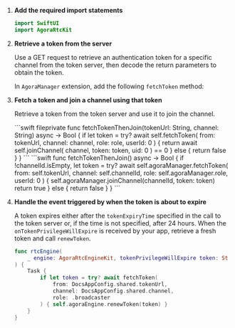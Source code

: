 
1.  **Add the required import statements**

    ```swift
    import SwiftUI
    import AgoraRtcKit
    ```

2.  **Retrieve a token from the server**

    Use a GET request to retrieve an authentication token for a specific channel from the token server, then decode the return parameters to obtain the token.

    In `AgoraManager` extension, add the following `fetchToken` method:

    <FetchToken />

3.  **Fetch a token and join a channel using that token**

    Retrieve a token from the token server and use it to join the channel.

    <PlatformWrapper platform="ios">
        ```swift
        fileprivate func fetchTokenThenJoin(tokenUrl: String, channel: String) async -> Bool {
            if let token = try? await self.fetchToken(
                from: tokenUrl, channel: channel,
                role: role, userId: 0
            ) {
                return await self.joinChannel(
                    channel, token: token, uid: 0
                ) == 0
            } else { return false }
        }
        ```
    </PlatformWrapper>
    <PlatformWrapper platform="macos">
        ```swift
        func fetchTokenThenJoin() async -> Bool {
            if !channelId.isEmpty,
               let token = try? await self.agoraManager.fetchToken(
                from: self.tokenUrl, channel: self.channelId,
                role: self.agoraManager.role, userId: 0
            ) {
                self.agoraManager.joinChannel(channelId, token: token)
                return true
            } else { return false }
        }
        ```
    </PlatformWrapper>

4.  **Handle the event triggered by <Vg k="AGORA_BACKEND" /> when the token is about to expire**

    A token expires either after the `tokenExpiryTime` specified in the call to the token server or, if the time is
    not specified, after 24 hours. When the `onTokenPrivilegeWillExpire` is received by your app, retrieve a fresh
    token and call `renewToken`.


    ```swift
    func rtcEngine(
        _ engine: AgoraRtcEngineKit, tokenPrivilegeWillExpire token: String
    ) {
        Task {
            if let token = try? await fetchToken(
                from: DocsAppConfig.shared.tokenUrl,
                channel: DocsAppConfig.shared.channel,
                role: .broadcaster
            ) { self.agoraEngine.renewToken(token) }
        }
    }
    ```

